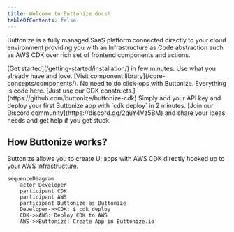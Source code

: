 ```yaml
---
title: Welcome to Buttonize docs!
tableOfContents: false
---
```



Buttonize is a fully managed SaaS platform connected directly to your cloud environment providing you with an Infrastructure as Code abstraction such as AWS CDK over rich set of frontend components and actions.

<CardGrid>
	<IntroCard title="Quickstarts & Tutorials" icon="rocket">
		[Get started](/getting-started/installation/) in few minutes. Use what you
		already have and love.
	</IntroCard>
	<IntroCard title="Components" icon="laptop">
		[Visit component library](/core-concepts/components/). No need to do
		click-ops with Buttonize. Everything is code here.
	</IntroCard>
	<IntroCard title="Plug-and-play" icon="approve-check-circle">
		[Just use our CDK constructs.](https://github.com/buttonize/buttonize-cdk)
		Simply add your API key and deploy your first Buttonize app with `cdk
		deploy` in 2 minutes.
	</IntroCard>
	<IntroCard title="Community" icon="discord">
		[Join our Discord community](https://discord.gg/2quY4Vz5BM) and share your
		ideas, needs and get help if you get stuck.
	</IntroCard>
</CardGrid>

<br />

## How Buttonize works?

Buttonize allows you to create UI apps with AWS CDK directly hooked up to your AWS infrastructure.

<div className="w-3/4 mermaid-center m-auto" >

```mermaid
sequenceDiagram
    actor Developer
    participant CDK
    participant AWS
    participant Buttonize as Buttonize
    Developer->>CDK: $ cdk deploy
    CDK->>AWS: Deploy CDK to AWS
    AWS->>Buttonize: Create App in Buttonize.io
```

</div>
